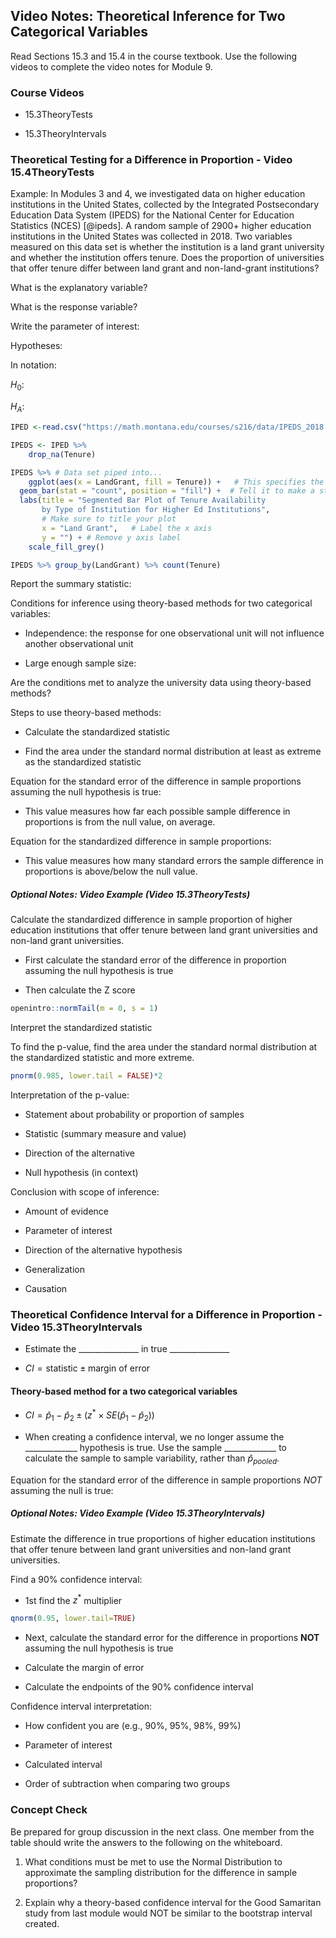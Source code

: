 ## Video Notes: Theoretical Inference for Two Categorical Variables 

Read Sections 15.3 and 15.4 in the course textbook.  Use the following videos to complete the video notes for Module 9.

### Course Videos

* 15.3TheoryTests

* 15.3TheoryIntervals

<!-- * RelativeRisk -->


\setstretch{1}

### Theoretical Testing for a Difference in Proportion - Video 15.4TheoryTests {-}

Example: In Modules 3 and 4, we investigated data on higher education institutions in the United States, collected by the Integrated Postsecondary Education Data System (IPEDS) for the National Center for Education Statistics (NCES) [@ipeds]. A random sample of 2900+ higher education institutions in the United States was collected in 2018.  Two variables measured on this data set is whether the institution is a land grant university and whether the institution offers tenure.  Does the proportion of universities that offer tenure differ between land grant and non-land-grant institutions?

What is the explanatory variable?

\vspace{0.2in}

What is the response variable?

\vspace{0.2in}

Write the parameter of interest:

\vspace{0.8in}

Hypotheses:

In notation:  

$H_0:$

\vspace{0.2in}

$H_A:$

\vspace{0.2in}

```r
IPED <-read.csv("https://math.montana.edu/courses/s216/data/IPEDS_2018.csv")

IPEDS <- IPED %>%
    drop_na(Tenure)

IPEDS %>% # Data set piped into...
    ggplot(aes(x = LandGrant, fill = Tenure)) +   # This specifies the variables
  geom_bar(stat = "count", position = "fill") +  # Tell it to make a stacked bar plot
  labs(title = "Segmented Bar Plot of Tenure Availability 
       by Type of Institution for Higher Ed Institutions",  
       # Make sure to title your plot 
       x = "Land Grant",   # Label the x axis
       y = "") + # Remove y axis label 
    scale_fill_grey()

IPEDS %>% group_by(LandGrant) %>% count(Tenure)
```

Report the summary statistic:

\vspace{0.6in}

Conditions for inference using theory-based methods for two categorical variables:

- Independence: the response for one observational unit will not influence another observational unit

\vspace{0.2in}

- Large enough sample size:

\vspace{0.7in}


Are the conditions met to analyze the university data using theory-based methods?

\vspace{0.8in}
\newpage

Steps to use theory-based methods:

* Calculate the standardized statistic

* Find the area under the standard normal distribution at least as extreme as the standardized statistic

Equation for the standard error of the difference in sample proportions assuming the null hypothesis is true:

\vspace{0.8in}

\setstretch{1.5}

* This value measures how far each possible sample difference in proportions is from the null value, on average.

\setstretch{1}

Equation for the standardized difference in sample proportions:

\vspace{0.8in}

\setstretch{1.5}

* This value measures how many standard errors the sample difference in proportions is above/below the null value.

\setstretch{1}

##### Optional Notes: Video Example (Video 15.3TheoryTests) {-}

Calculate the standardized difference in sample proportion of higher education institutions that offer tenure between land grant universities and non-land grant universities.

* First calculate the standard error of the difference in proportion assuming the null hypothesis is true

\vspace{0.4in}


* Then calculate the Z score

\vspace{0.4in}

```r
openintro::normTail(m = 0, s = 1)
```

Interpret the standardized statistic

\vspace{0.5in}

\newpage

To find the p-value, find the area under the standard normal distribution at the standardized statistic and more extreme.

```r
pnorm(0.985, lower.tail = FALSE)*2
```
Interpretation of the p-value:

* Statement about probability or proportion of samples

* Statistic (summary measure and value)
    
* Direction of the alternative 
    
* Null hypothesis (in context) 

\vspace{0.8in}

Conclusion with scope of inference: 

* Amount of evidence
    
* Parameter of interest 
    
* Direction of the alternative hypothesis

* Generalization

* Causation

\vspace{0.6in}
 

### Theoretical Confidence Interval for a Difference in Proportion - Video 15.3TheoryIntervals {-}

* Estimate the _______________ in true _______________ 

* $CI = \text{statistic} \pm \text{margin of error}$

#### Theory-based method for a two categorical variables {-}

* $CI = \hat{p}_1-\hat{p}_2 \pm (z^* \times SE(\hat{p}_1-\hat{p}_2))$

\setstretch{1.5}

* When creating a confidence interval, we no longer assume the _____________ hypothesis is true. Use the sample _____________ to calculate the sample to sample variability, rather than $\hat{p}_{pooled}$.

\setstretch{1}

Equation for the standard error of the difference in sample proportions *NOT* assuming the null is true:

\vspace{0.6in}

\newpage

##### Optional Notes: Video Example (Video 15.3TheoryIntervals) {-}  

Estimate the difference in true proportions of higher education institutions that offer tenure between land grant universities and non-land grant universities.

Find a 90\% confidence interval:

* 1st find the $z^*$ multiplier 

```r
qnorm(0.95, lower.tail=TRUE)
```

* Next, calculate the standard error for the difference in proportions **NOT** assuming the null hypothesis is true

\vspace{0.8in}

* Calculate the margin of error

\vspace{0.6in}

* Calculate the endpoints of the 90\% confidence interval

\vspace{0.6in}

Confidence interval interpretation:

* How confident you are (e.g., 90%, 95%, 98%, 99%)
    
* Parameter of interest
    
* Calculated interval
    
* Order of subtraction when comparing two groups

\vspace{0.8in}

### Concept Check

Be prepared for group discussion in the next class. One member from the table should write the answers to the following on the whiteboard.

1. What conditions must be met to use the Normal Distribution to approximate the sampling distribution for the difference in sample proportions?

\vspace{0.8in}

2. Explain why a theory-based confidence interval for the Good Samaritan study from last module would NOT be similar to the bootstrap interval created.

\vspace{1in}

\newpage
